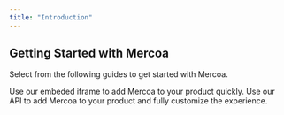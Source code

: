 ```yaml
---
title: "Introduction"
---
```


## Getting Started with Mercoa

Select from the following guides to get started with Mercoa.

<CardGroup>
  <Card title="iframe Quick Start" icon="browser" href="/ui-quick-start">
    Use our embeded iframe to add Mercoa to your product quickly.
  </Card>
  <Card title="API Quick Start" icon="rectangle-terminal" href="/api-quick-start">
    Use our API to add Mercoa to your product and fully customize the experience.
  </Card>
</CardGroup>